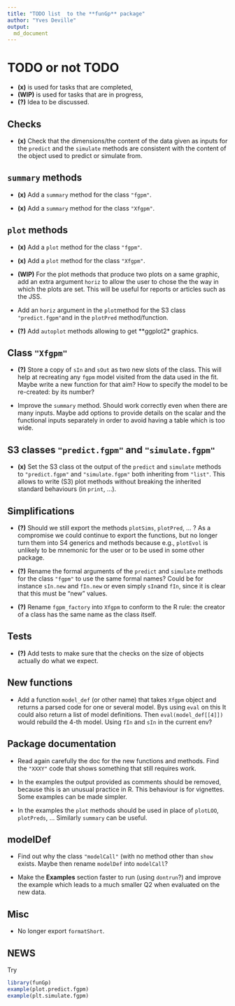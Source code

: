 ```yaml
---
title: "TODO list  to the **funGp** package"
author: "Yves Deville"
output:
  md_document
---
```

		
# TODO or not TODO		
		
- **(x)** is used for tasks that are completed, 
- **(WIP)** is used for tasks that are in progress,
- **(?)** Idea to be discussed.		
		
## Checks

- **(x)** Check that the dimensions/the content of the data given as
  inputs for the `predict` and the `simulate` methods are consistent
  with the content of the object used to predict or simulate from.
		
## `summary` methods

- **(x)** Add a `summary` method for the class `"fgpm"`.

- **(x)** Add a `summary` method for the class `"Xfgpm"`.

## `plot` methods

- **(x)** Add a `plot` method for the class `"fgpm"`.

- **(x)** Add a `plot` method for the class `"Xfgpm"`.

- **(WIP)** For the plot methods that produce two plots on a same graphic, add
  an extra argument `horiz` to allow the user to chose the the way in
  which the plots are set. This will be useful for reports or articles
  such as the JSS.
  
- Add an `horiz` argument in the `plot`method for the S3 class
  `"predict.fgpm"`and in the  `plotPred` method/function.

- **(?)** Add `autoplot` methods allowing to get **ggplot2* graphics.

## Class `"Xfgpm"`

- **(?)** Store a copy of `sIn` and `sOut` as two new slots of the
  class.  This will help at recreating any `fgpm` model visited from
  the data used in the fit. Maybe write a new function for that aim?
  How to specify the model to be re-created: by its number?

- Improve the `summary` method. Should work correctly even when there 
  are many inputs. Maybe add options to provide details on the scalar 
  and the functional inputs separately in order to avoid having a table
  which is too wide.

## S3 classes `"predict.fgpm"` and `"simulate.fgpm"`

- **(x)** Set the S3 class ot the output of the `predict` and
  `simulate` methods to `"predict.fgpm"` and `"simulate.fgpm"` both
  inheriting from `"list"`. This allows to write (S3) plot methods
  without breaking the inherited standard behaviours (in `print`,
  ...).

## Simplifications

- **(?)** Should we still export the methods `plotSims`, `plotPred`,
  ... ? As a compromise we could continue to export the functions, but
  no longer turn them into S4 generics and methods because e.g.,
  `plotEvol` is unlikely to be mnemonic for the user or to be used in
  some other package.

- **(?)** Rename the formal arguments of the `predict` and `simulate`
  methods for the class `"fgpm"` to use the same formal names? Could
  be for instance `sIn.new` and `fIn.new` or even simply `sIn`and
  `fIn`, since it is clear that this must be "new" values.
  
- **(?)** Rename `fgpm_factory` into `Xfgpm` to conform to the R rule:
  the creator of a class has the same name as the class itself.

## Tests

- **(?)** Add tests to make sure that the checks on the size of
  objects actually do what we expect.
  
## New functions

- Add a function `model_def` (or other name) that takes `Xfgpm` object
  and returns a parsed code for one or several model. Bys using `eval`
  on this It could also return a list of model definitions. Then
  `eval(model_def[[4]])` would rebuild the 4-th model. Using `fIn` and
  `sIn` in the current env?

## Package documentation

- Read again carefully the doc for the new functions and methods. Find
  the `"XXXY"` code that shows something that still requires work.

- In the examples the output provided as comments should be removed,
  because this is an unusual practice in R. This behaviour is for
  vignettes. Some examples can be made simpler.
  
- In the examples the `plot` methods should be used in place of 
`plotLOO`,  `plotPreds`, ... Similarly `summary` can be useful. 

## modelDef
 
- Find out why the class `"modelCall"` (with no method other than
`show` exists. Maybe then rename `modelDef` into `modelCall`?

- Make the **Examples** section faster to run (using `dontrun`?)  and
improve the example which leads to a much smaller Q2 when evaluated on
the new data.


## Misc

- No longer export `formatShort`.

## NEWS

Try

```r
library(funGp)
example(plot.predict.fgpm)
example(plt.simulate.fgpm)
```
